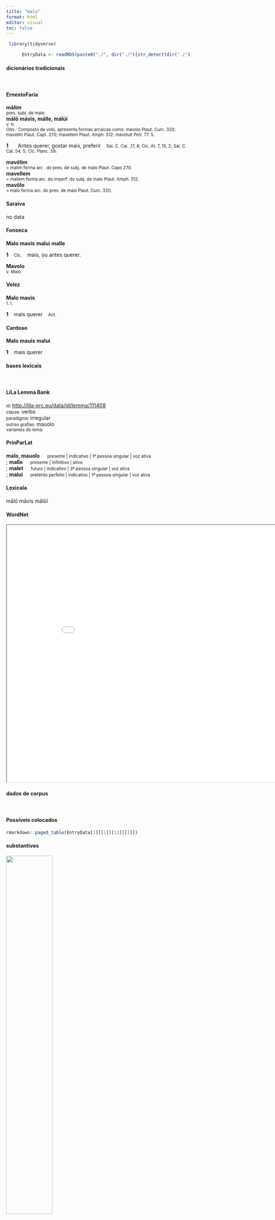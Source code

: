 ```yaml
---
title: "malo"
format: html
editor: visual
toc: false
---
```



```r
 library(tidyverse) 

      EntryData <- readRDS(paste0("./", dir("./")[str_detect(dir("./"), "_xx109-97-108-111xx_.rds")]))

```


#### dicionários tradicionais

&emsp;




::: panel-tabset

#### ErnestoFaria

<b>mālim</b> <br> <small>pres. subj. de malo.</small> <br> <small></small> 
 <b>mālō</b> <b>mávis, málle, málùí</b> <br> <small>v. tr.</small> <br> <small>Obs.: Composto de volo, apresenta formas arcaicas como: mavolo Plaut. Curc. 320; mavelim Plaut. Capt. 270; mavellem Plaut. Amph. 512: mavoluit Petr. 77. 5.</small>   <p> <b>1</b> &ensp; <small></small> &ensp; Antes querer, gostar mais, preferir &ensp; <small>Sal. C. Cal. ,17, 8; Cíc. At. 7, 15, 2; Sal. C. Cal. 54, 5; Cíc. Planc. 59.</small> </p> 
 <b>mavĕlim</b> <br> <small>= malim forma arc . do pres. de subj. de malo Plaut. Capo 270.</small> <br> <small></small> 
 <b>mavellem</b> <br> <small>= mallem forma arc. do imperf. do subj. de malo Plaut. Amph. 512.</small> <br> <small></small> 
 <b>mavŏlo</b> <br> <small>= malo forma arc. do pres. de malo Plaut. Curc. 320.</small> <br> <small></small>




#### Saraiva

no data




#### Fonseca

<b>Malo</b> <b>mavis</b> <b>malui</b> <b>malle</b>   <p> <b>1</b> &ensp; <small>Cic.</small> &ensp; mais, ou antes querer. </p> 
 <b>Mavolo</b> <br> <small>v. Malo.</small>




#### Velez

<b>Malo</b> <b>mavis</b> <br> <small>1. l.</small>   <p> <b>1</b> &ensp; mais querer &ensp; <small>Act.</small> </p>




#### Cardoso

<b>Malo</b> <b>mauis</b> <b>malui</b>   <p> <b>1</b> &ensp; mais querer </p>


:::



#### bases lexicais

&emsp;






::: panel-tabset

#### LiLa Lemma Bank

<small> id: </small> <a href=' http://lila-erc.eu/data/id/lemma/111408 ' target="_blank"> http://lila-erc.eu/data/id/lemma/111408 </a> <br>
<small> classe: </small> verbo    <br>
<small> paradigma: </small> irregular <br>
<small> outras grafias: </small> mauolo <br>
<small> variantes do lema: </small>  <br>





#### PrinParLat

<b> malo, mauolo </b>&emsp;<small> presente | indicativo | 1ª pessoa singular | voz ativa </small><br>
; <b> malle </b>&emsp;<small> presente | infinitivo | ativo </small><br>
; <b> malet </b>&emsp;<small> futuro | indicativo | 3ª pessoa singular | voz ativa </small><br>
; <b> malui </b>&emsp;<small> pretérito perfeito | indicativo | 1ª pessoa singular | voz ativa </small><br>





#### Lexicala

mālō 
 māvis 
 mālŭī




#### WordNet

<iframe width='900' height='700' src='Media/Tree__xx109-97-108-111xx__sem_type_lexemes_pt.html'>

</iframe>


:::



#### dados de corpus

&emsp;




::: panel-tabset

#### Possíveis colocados

```r

rmarkdown::paged_table(EntryData[1][[1]][13][[1]])

```


#### substantivos

![](./Media/wordcloud__xx109-97-108-111xx__BY_collocate_scoreSUBST.webp){width=50% fig-alt='This chart plots collocate by scoreSUBST, for the headword malo here are all the values plotted: collocate: qua; scoreSUBST: 0. collocate: ago; scoreSUBST: 0. collocate: audio; scoreSUBST: 0. collocate: tu; scoreSUBST: 0. collocate: ut; scoreSUBST: 0'}




#### adjetivos

![](./Media/wordcloud__xx109-97-108-111xx__BY_collocate_scoreADJ.webp){width=50% fig-alt='This chart plots collocate by scoreADJ, for the headword malo here are all the values plotted: collocate: qua; scoreADJ: 0. collocate: ago; scoreADJ: 0. collocate: audio; scoreADJ: 0. collocate: tu; scoreADJ: 0. collocate: ut; scoreADJ: 0'}




#### verbos

![](./Media/wordcloud__xx109-97-108-111xx__BY_collocate_scoreVERBO.webp){width=50% fig-alt='This chart plots collocate by scoreVERBO, for the headword malo here are all the values plotted: collocate: qua; scoreVERBO: 0. collocate: ago; scoreVERBO: 2. collocate: audio; scoreVERBO: 2. collocate: tu; scoreVERBO: 0. collocate: ut; scoreVERBO: 0'}




#### advérbios

![](./Media/wordcloud__xx109-97-108-111xx__BY_collocate_scoreADV.webp){width=50% fig-alt='This chart plots collocate by scoreADV, for the headword malo here are all the values plotted: collocate: qua; scoreADV: 3. collocate: ago; scoreADV: 0. collocate: audio; scoreADV: 0. collocate: tu; scoreADV: 0. collocate: ut; scoreADV: 0'}




#### preposições e conjunções

![](./Media/wordcloud__xx109-97-108-111xx__BY_collocate_scoreFUNC.webp){width=50% fig-alt='This chart plots collocate by scoreFUNC, for the headword malo here are all the values plotted: collocate: qua; scoreFUNC: 0. collocate: ago; scoreFUNC: 0. collocate: audio; scoreFUNC: 0. collocate: tu; scoreFUNC: 0. collocate: ut; scoreFUNC: 20'}


:::



::: panel-tabset

#### ExemplosTraduzidos

<p> praesentem audire <b>malo</b> <br> <small> Cic.Att.2.12.2 <br> prefiro ouvi pessoalmente. <small> [JDD] </small> </small> </p>
; <p> <b>maluissem</b> offerre quam tradere <br> <small> Sen.Prov.5.6 <br> Eu teria preferido oferecer do que entregar. <small> [JDD] </small> </small> </p>
; <p> <b>malo</b> te legas quam epistulam meam <br> <small> Sen.Ep.24.21 <br> Prefiro que leias a ti do que a minha carta. <small> [JDD] </small> </small> </p>
; <p> profecto hinc natum est <b>malo</b> emere quam rogare <br> <small> Cic.Ver.2.4.12.12 <br> Sem dúvida foi daqui que nasceu: “Prefiro comprar do que implorar.” <small> [JDD] </small> </small> </p>
; <p> sed haec <b>mallem</b> integra re te cum egissem <br> <small> Cic.Att.4.16.7 <br> Mas preferiria ter tratado essas coisas pessoalmente contigo. <small> [JDD, de outra edição] </small> </small> </p>
; <p> at te eadem tua fortuna seruauit in cubiculo <b>malle</b> dixisti <br> <small> Cic.Deiot.21 <br> Mas aquela mesma boa sorte tua te salvou: disseste que preferias no quarto.” <small> [JDD] </small> </small> </p>
; <p> nemo tam timidus est ut <b>malit</b> semper pendere quam semel cadere <br> <small> Sen.Ep.22.3 <br> Ninguém é tão temeroso que prefira sempre estar pendurado do que cair de uma vez. <small> [JDD] </small> </small> </p>





#### Frequência por autor

![](./Media/barchart__xx109-97-108-111xx__lemma_BY_author_Frequencies.webp){width=50% fig-alt='This charts plots the frequency of lemma by author_Frequencies. The Horatius subcorpus registers the highest normalized frequency, with the value of 9.77 and an absolute frequency of 11. The Phaedrus subcorpus follows, with a normalized frequency of 0 and an absolute frequency of 0. the subcorpus with the least normalized frequency is Phaedrus with the normalized value of 0 and an absolute freqeuncy of 0. here are all the values: subcorpus: Caesar ; normalized frequency: 1 ; absolute frequency: 0.377672029609487. subcorpus: Cicero ; normalized frequency: 72 ; absolute frequency: 4.48531060775959. subcorpus: Horatius ; normalized frequency: 11 ; absolute frequency: 9.76822662285765. subcorpus: Ovidius ; normalized frequency: 1 ; absolute frequency: 1.71585449553878. subcorpus: Phaedrus ; normalized frequency: 0 ; absolute frequency: 0. subcorpus: Sallustius ; normalized frequency: 7 ; absolute frequency: 6.49290418328541. subcorpus: Seneca ; normalized frequency: 23 ; absolute frequency: 4.29256639480413. subcorpus: Suetonius ; normalized frequency: 0 ; absolute frequency: 0. subcorpus: Tacitus ; normalized frequency: 0 ; absolute frequency: 0. subcorpus: Vergilius ; normalized frequency: 0 ; absolute frequency: 0. subcorpus: Hieronymus ; normalized frequency: 0 ; absolute frequency: 0'}




#### Frequência por gênero

![](./Media/barchart__xx109-97-108-111xx__lemma_BY_genre_Frequencies.webp){width=50% fig-alt='This charts plots the frequency of lemma by genre_Frequencies. The Poesia.lírica subcorpus registers the highest normalized frequency, with the value of 10.1 and an absolute frequency of 12. The Prosa.epistolográfica subcorpus follows, with a normalized frequency of 5.83 and an absolute frequency of 22. the subcorpus with the least normalized frequency is Poesia.didática with the normalized value of 0 and an absolute freqeuncy of 0. here are all the values: subcorpus: Prosa.histórica ; normalized frequency: 8 ; absolute frequency: 1.94746707563475. subcorpus: Prosa.filosófica ; normalized frequency: 25 ; absolute frequency: 4.1185482940973. subcorpus: Prosa.oratória ; normalized frequency: 47 ; absolute frequency: 4.51259205207723. subcorpus: Prosa.epistolográfica ; normalized frequency: 22 ; absolute frequency: 5.82951323564482. subcorpus: Poesia.lírica ; normalized frequency: 12 ; absolute frequency: 10.0950618322537. subcorpus: Poesia.didática ; normalized frequency: 0 ; absolute frequency: 0. subcorpus: Poesia.trágica ; normalized frequency: 1 ; absolute frequency: 0.868658790826963. subcorpus: Poesia.épica ; normalized frequency: 0 ; absolute frequency: 0. subcorpus: Prosa.ficcional ; normalized frequency: 0 ; absolute frequency: 0'}




#### Frequência por século

![](./Media/barchart__xx109-97-108-111xx__lemma_BY_period_Frequencies.webp){width=50% fig-alt='This charts plots the frequency of lemma by period_Frequencies. The I.a.C. subcorpus registers the highest normalized frequency, with the value of 4.28 and an absolute frequency of 92. The I.a.C. subcorpus follows, with a normalized frequency of 4.28 and an absolute frequency of 92. the subcorpus with the least normalized frequency is II.d.C. with the normalized value of 0 and an absolute freqeuncy of 0. here are all the values: subcorpus: I.a.C. ; normalized frequency: 92 ; absolute frequency: 4.28205724924366. subcorpus: I.d.C. ; normalized frequency: 23 ; absolute frequency: 3.51843353220132. subcorpus: II.d.C. ; normalized frequency: 0 ; absolute frequency: 0. subcorpus: IV.d.C. ; normalized frequency: 0 ; absolute frequency: 0'}


:::

